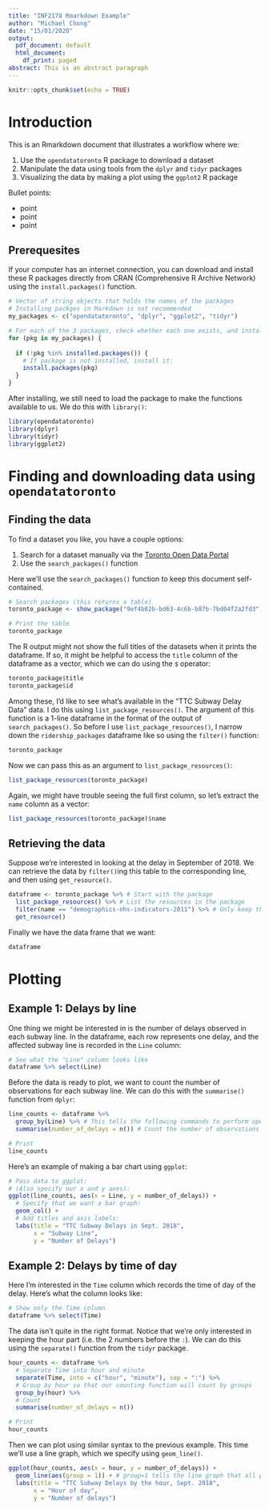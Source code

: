 ```yaml
---
title: "INF2178 Rmarkdown Example"
author: "Michael Chong"
date: "15/01/2020"
output:
  pdf_document: default
  html_document:
    df_print: paged
abstract: This is an abstract paragraph
---
```


```r
knitr::opts_chunk$set(echo = TRUE)
```

# Introduction

This is an Rmarkdown document that illustrates a workflow where we:

1. Use the `opendatatoronto` R package to download a dataset
2. Manipulate the data using tools from the `dplyr` and `tidyr` packages
3. Visualizing the data by making a plot using the `ggplot2` R package

Bullet points:

- point
- point
- point

## Prerequesites

If your computer has an internet connection, you can download and install these R packages directly from CRAN (Comprehensive R Archive Network) using the `install.packages()` function.

```r
# Vector of string objects that holds the names of the packages
# Installing packges in Markdown is not recommended
my_packages <- c("opendatatoronto", "dplyr", "ggplot2", "tidyr")

# For each of the 3 packages, check whether each one exists, and install if not
for (pkg in my_packages) {
  
  if (!pkg %in% installed.packages()) { 
    # If package is not installed, install it:
    install.packages(pkg)
  } 
}
```

After installing, we still need to load the package to make the functions available to us. We do this with `library()`:

```r
library(opendatatoronto)
library(dplyr)
library(tidyr)
library(ggplot2)
```

# Finding and downloading data using `opendatatoronto`

## Finding the data

To find a dataset you like, you have a couple options:

1. Search for a dataset manually via the [Toronto Open Data Portal](https://open.toronto.ca/)
2. Use the `search_packages()` function

Here we'll use the `search_packages()` function to keep this document self-contained.
```r
# Search packages (this returns a table)
toronto_package <- show_package("9ef4b82b-bd63-4c6b-b87b-7bd04f2a2fd3")

# Print the table
toronto_package
```

The R output might not show the full titles of the datasets when it prints the dataframe. If so, it might be helpful to access the `title` column of the dataframe as a vector, which we can do using the `$` operator:

```r
toronto_package$title
toronto_package$id
```

Among these, I'd like to see what's available in the "TTC Subway Delay Data" data. I do this using `list_package_resources()`. The argument of this function is a 1-line dataframe in the format of the output of `search_packages()`. So before I use `list_package_resources()`, I  narrow down the `ridership_packages` dataframe like so using the `filter()` function:


```r
toronto_package
```
Now we can pass this as an argument to `list_package_resources()`:

```r
list_package_resources(toronto_package)
```

Again, we might have trouble seeing the full first column, so let's extract the `name` column as a vector:

```r
list_package_resources(toronto_package)$name
```

## Retrieving the data

Suppose we're interested in looking at the delay in September of 2018. We can retrieve the data by `filter()`ing this table to the corresponding line, and then using `get_resource()`.

```r
dataframe <- toronto_package %>% # Start with the package 
  list_package_resources() %>% # List the resources in the package
  filter(name == "demographics-nhs-indicators-2011") %>% # Only keep the resource we want 
  get_resource()
```

Finally we have the data frame that we want:

```r
dataframe
```


# Plotting

## Example 1: Delays by line

One thing we might be interested in is the number of delays observed in each subway line. In the dataframe, each row represents one delay, and the affected subway line is recorded in the `Line` column:

```r
# See what the "Line" column looks like
dataframe %>% select(Line)
```

Before the data is ready to plot, we want to count the number of observations for each subway line. We can do this with the `summarise()` function from `dplyr`:

```r
line_counts <- dataframe %>%
  group_by(Line) %>% # This tells the following commands to perform operations "grouping" by Line
  summarise(number_of_delays = n()) # Count the number of observations using n() 

# Print
line_counts
```


Here's an example of making a bar chart using `ggplot`:

```r
# Pass data to ggplot:
# (Also specify our x and y axes):
ggplot(line_counts, aes(x = Line, y = number_of_delays)) + 
  # Specify that we want a bar graph:
  geom_col() + 
  # Add titles and axis labels:
  labs(title = "TTC Subway Delays in Sept. 2018", 
       x = "Subway Line", 
       y = "Number of Delays") 
```

## Example 2: Delays by time of day

Here I'm interested in the `Time` column which records the time of day of the delay. Here's what the column looks like:

```r
# Show only the Time column
dataframe %>% select(Time)
```

The data isn't quite in the right format. Notice that we're only interested in keeping the hour part (i.e. the 2 numbers before the `:`). We can do this using the `separate()` function from the `tidyr` package. 

```r
hour_counts <- dataframe %>% 
  # Separate Time into hour and minute
  separate(Time, into = c("hour", "minute"), sep = ":") %>%
  # Group by hour so that our counting function will count by groups 
  group_by(hour) %>%
  # Count
  summarise(number_of_delays = n())

# Print
hour_counts
```

Then we can plot using similar syntax to the previous example. This time we'll use a line graph, which we specify using `geom_line()`.

```r
ggplot(hour_counts, aes(x = hour, y = number_of_delays)) +
  geom_line(aes(group = 1)) + # group=1 tells the line graph that all points are connected 
  labs(title = "TTC Subway Delays by the hour, Sept. 2018", 
       x = "Hour of day", 
       y = "Number of delays")
```

